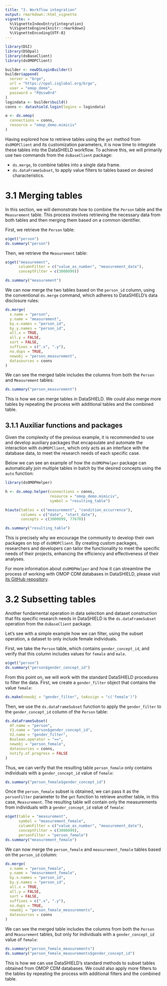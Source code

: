 ```yaml
---
title: "3. Workflow integration"
output: rmarkdown::html_vignette
vignette: >
  %\VignetteIndexEntry{integration}
  %\VignetteEngine{knitr::rmarkdown}
  %\VignetteEncoding{UTF-8}
---
```


```r
library(DSI)
library(DSOpal)
library(dsBaseClient)
library(dsOMOPClient)

builder <- newDSLoginBuilder()
builder$append(
  server = "brge",
  url = "https://opal.isglobal.org/brge",
  user = "omop_demo",
  password = "P@ssw0rd"
)
logindata <- builder$build()
conns <- datashield.login(logins = logindata)

o <- ds.omop(
  connections = conns,
  resource = "omop_demo.mimiciv"
)
```

Having explored how to retrieve tables using the `get` method from `dsOMOPClient` and its customization parameters, it is now time to integrate these tables into the DataSHIELD workflow. To achieve this, we will primarily use two commands from the `dsBaseClient` package:

- `ds.merge`, to combine tables into a single data frame.
- `ds.dataFrameSubset`, to apply value filters to tables based on desired characteristics.

# 3.1 Merging tables

In this section, we will demonstrate how to combine the `Person` table and the `Measurement` table. This process involves retrieving the necessary data from both tables and then merging them based on a common identifier.

First, we retrieve the `Person` table:

```r
o$get("person")
ds.summary("person")
```

Then, we retrieve the `Measurement` table:

```r
o$get("measurement",
      columnFilter = c("value_as_number", "measurement_date"),
      conceptFilter = c(3000099))

ds.summary("measurement")
```

We can now merge the two tables based on the `person_id` column, using the conventional `ds.merge` command, which adheres to DataSHIELD's data disclosure rules:

```r
ds.merge(
  x.name = "person",
  y.name = "measurement",
  by.x.names = "person_id",
  by.y.names = "person_id",
  all.x = TRUE,
  all.y = FALSE,
  sort = FALSE,
  suffixes = c(".x", ".y"),
  no.dups = TRUE,
  newobj = "person_measurement",
  datasources = conns
)
```

We can see the merged table includes the columns from both the `Person` and `Measurement` tables:

```r
ds.summary("person_measurement")
```

This is how we can merge tables in DataSHIELD. We could also merge more tables by repeating the process with additional tables and the combined table.

## 3.1.1 Auxiliar functions and packages

Given the complexity of the previous example, it is recommended to use and develop auxiliary packages that encapsulate and automate the interaction with `dsOMOPClient`, which only acts as an interface with the database data, to meet the research needs of each specific case.

Below we can see an example of how the `dsOMOPHelper` package can automatically join multiple tables in batch by the desired concepts using the `auto` function:

```r
library(dsOMOPHelper)

h <- ds.omop.helper(connections = conns,
                    resource = "omop_demo.mimiciv",
                    symbol = "resulting_table")

h$auto(tables = c("measurement", "condition_occurrence"),
       columns = c("date", "start_date"),
       concepts = c(3000099, 77670))

ds.summary("resulting_table")
```

This is precisely why we encourage the community to develop their own packages on top of `dsOMOPClient`. By creating custom packages, researchers and developers can tailor the functionality to meet the specific needs of their projects, enhancing the efficiency and effectiveness of their analyses.

For more information about `dsOMOPHelper` and how it can streamline the process of working with OMOP CDM databases in DataSHIELD, please visit [its GitHub repository](https://github.com/dsOMOPHelper).

# 3.2 Subsetting tables

Another fundamental operation in data selection and dataset construction that fits specific research needs in DataSHIELD is the `ds.dataFrameSubset` operation from the `dsBaseClient` package.

Let's see with a simple example how we can filter, using the subset operation, a dataset to only include female individuals.

First, we take the `Person` table, which contains `gender_concept_id`, and verify that this column includes values for `female` and `male`.

```r
o$get("person")
ds.summary("person$gender_concept_id")
```

From this point on, we will work with the standard DataSHIELD procedures to filter the data. First, we create a `gender_filter` object that contains the value `female`:

```r
ds.make(newobj = "gender_filter", toAssign = "c('female')")
```

Then, we use the `ds.dataFrameSubset` function to apply the `gender_filter` to the `gender_concept_id` column of the `Person` table:

```r
ds.dataFrameSubset(
  df.name = "person",
  V1.name = "person$gender_concept_id",
  V2.name = "gender_filter",
  Boolean.operator = "==",
  newobj = "person_female",
  datasources = conns,
  notify.of.progress = FALSE
)
```

Thus, we can verify that the resulting table `person_female` only contains individuals with a `gender_concept_id` value of `female`:

```r
ds.summary("person_female$gender_concept_id")
```

Once the `person_female` subset is obtained, we can pass it as the `personFilter` parameter to the `get` function to retrieve another table, in this case, `Measurement`. The resulting table will contain only the measurements from individuals with a `gender_concept_id` value of `female`:

```r
o$get(table = "measurement",
      symbol = "measurement_female",
      columnFilter = c("value_as_number", "measurement_date"),
      conceptFilter = c(3000099),
      personFilter = "person_female")
ds.summary("measurement_female")
```

We can now merge the `person_female` and `measurement_female` tables based on the `person_id` column:

```r
ds.merge(
  x.name = "person_female",
  y.name = "measurement_female",
  by.x.names = "person_id",
  by.y.names = "person_id",
  all.x = TRUE,
  all.y = FALSE,
  sort = FALSE,
  suffixes = c(".x", ".y"),
  no.dups = TRUE,
  newobj = "person_female_measurements",
  datasources = conns
)
```

We can see the merged table includes the columns from both the `Person` and `Measurement` tables, but only for individuals with a `gender_concept_id` value of `female`:

```r
ds.summary("person_female_measurements")
ds.summary("person_female_measurements$gender_concept_id")
```

This is how we can use DataSHIELD's standard methods to subset tables obtained from OMOP CDM databases. We could also apply more filters to the tables by repeating the process with additional filters and the combined table.
